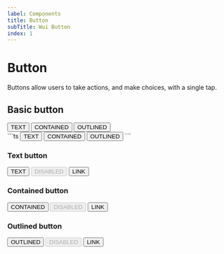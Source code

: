 ```yaml
---
label: Components
title: Button
subTitle: Wui Button
index: 1
---
```


# Button

Buttons allow users to take actions, and make choices, with a single tap.

## Basic button

<div style={{ display: "flex", gap: "1rem"}}>
<Button variant="text">TEXT</Button>
<Button variant="contained">CONTAINED</Button>
<Button variant="outlined">OUTLINED</Button>
</div>
```ts
<Button variant="text">TEXT</Button>
<Button variant="contained">CONTAINED</Button>
<Button variant="outlined">OUTLINED</Button>
```

### Text button
<div style={{ display: "flex", gap: "1rem"}}>
<Button variant="text">TEXT</Button>
<Button variant="text" disabled>DISABLED</Button>
<Button variant="text">LINK</Button>
</div>

### Contained button
<div style={{ display: "flex", gap: "1rem"}}>
<Button variant="contained">CONTAINED</Button>
<Button variant="contained" disabled>DISABLED</Button>
<Button variant="contained">LINK</Button>
</div>

### Outlined button
<div style={{ display: "flex", gap: "1rem"}}>
<Button variant="outlined">OUTLINED</Button>
<Button variant="outlined" disabled>DISABLED</Button>
<Button variant="outlined">LINK</Button>
</div>
